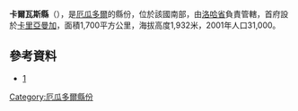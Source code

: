 {{coord|4|19|12|S|79|33|36|W|display=title}}

'''卡爾瓦斯縣'''（{{lang-es|Cantón Calvas}}），是[[厄瓜多爾|厄瓜多爾]]的縣份，位於該國南部，由[[洛哈省|洛哈省]]負責管轄，首府設於[[卡里亞曼加|卡里亞曼加]]，面積1,700平方公里，海拔高度1,932米，2001年人口31,000。

==參考資料==
*[http://www.ecuadorencifras.gob.ec/resultados/]{{Wayback|url=http://www.ecuadorencifras.gob.ec/resultados/ |date=20170724030253 }}

{{厄瓜多爾縣份}}

[[Category:厄瓜多爾縣份|Category:厄瓜多爾縣份]]


{{Ecuador-geo-stub}}